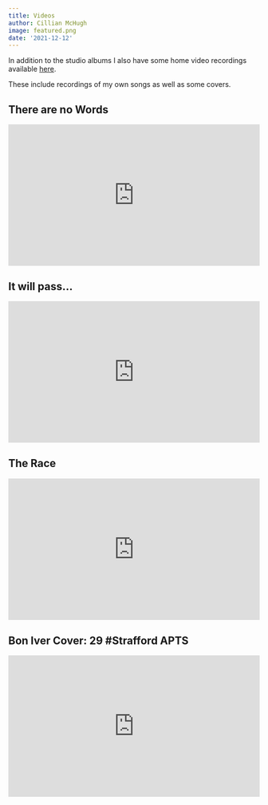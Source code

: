 ```yaml
---
title: Videos
author: Cillian McHugh
image: featured.png
date: '2021-12-12'
---
```




In addition to the studio albums I also have some home video recordings available [here](https://www.youtube.com/@cillianmchugh5584/videos).

These include recordings of my own songs as well as some covers.

## There are no Words

```{=html}
<div>
  <div style="position:relative;padding-top:56.25%;">
    <iframe src="https://www.youtube.com/embed/cmgn8Il5onI" frameborder="0" allowfullscreen
      style="position:absolute;top:0;left:0;width:100%;height:100%;"></iframe>
  </div>
</div>
```

## It will pass...

```{=html}
<div>
  <div style="position:relative;padding-top:56.25%;">
    <iframe src="https://www.youtube.com/embed/Il7v1rrS7Xs" frameborder="0" allowfullscreen
      style="position:absolute;top:0;left:0;width:100%;height:100%;"></iframe>
  </div>
</div>
```

## The Race

```{=html}
<div>
  <div style="position:relative;padding-top:56.25%;">
    <iframe src="https://www.youtube.com/embed/kTTSC3IoLOM" frameborder="0" allowfullscreen
      style="position:absolute;top:0;left:0;width:100%;height:100%;"></iframe>
  </div>
</div>
```

## Bon Iver Cover: 29 #Strafford APTS 

```{=html}
<div>
  <div style="position:relative;padding-top:56.25%;">
    <iframe src="https://www.youtube.com/embed/4BaRy6V01qM" frameborder="0" allowfullscreen
      style="position:absolute;top:0;left:0;width:100%;height:100%;"></iframe>
  </div>
</div>
```


<script src="https://unpkg.com/vanilla-back-to-top@7.2.0/dist/vanilla-back-to-top.min.js"></script>
<script>addBackToTop({
  diameter: 56,
  backgroundColor: '#3f51b5',
  textColor: '#fff'
})</script>

